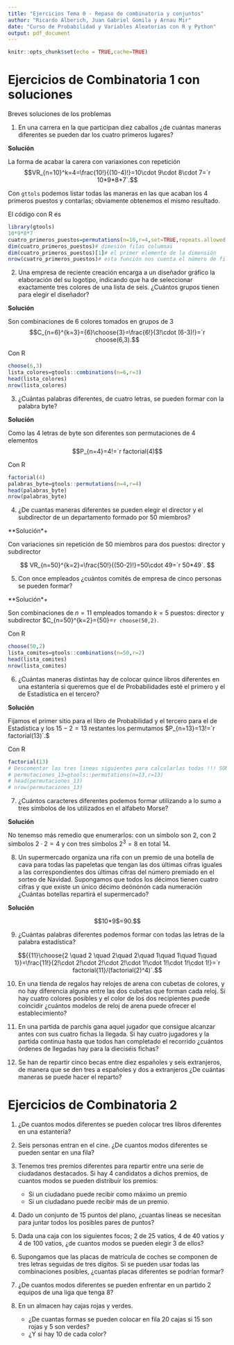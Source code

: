 ```yaml
---
title: "Ejercicios Tema 0 - Repaso de combinatoria y conjuntos"
author: "Ricardo Alberich, Juan Gabriel Gomila y Arnau Mir"
date: "Curso de Probabilidad y Variables Aleatorias con R y Python"
output: pdf_document
---
```


```r
knitr::opts_chunk$set(echo = TRUE,cache=TRUE)
```

# Ejercicios de Combinatoria 1 con soluciones

Breves soluciones de los problemas

1. En una carrera en la que participan diez caballos ¿de cuántas maneras diferentes se pueden dar los cuatro primeros lugares?

**Solución**

La forma de acabar la carera con variaxiones con repetición $$VR_{n=10}^k=4=\frac{10!}{(10-4)!}=10\cdot 9\cdot 8\cdot 7=`r 10*9*8*7`.$$


Con `gttols` podemos  listar todas las maneras  en las que acaban los 4 primeros puestos y contarlas; obviamente obtenemos el mismo resultado.

El código con R  es

```r
library(gtools)
10*9*8*7
cuatro_primeros_puestos=permutations(n=10,r=4,set=TRUE,repeats.allowed = FALSE) 
dim(cuatro_primeros_puestos)# dimesión filas columnas
dim(cuatro_primeros_puestos)[1]# el primer elemento de la dimensión
nrow(cuatro_primeros_puestos)# esta función nos cuenta el número de filas
```


2. Una empresa de reciente creación encarga a un diseñador gráfico la elaboración del su logotipo, indicando que ha de seleccionar exactamente tres colores de una lista de seis. ¿Cuántos grupos tienen para elegir el diseñador?


**Solución**

Son combinaciones de 6 colores tomados en grupos de 3
$$C_{n=6}^{k=3}={6}\choose{3}=\frac{6!}{3!\cdot (6-3)!}=`r choose(6,3).$$


Con R 


```r
choose(6,3)
lista_colores=gtools::combinations(n=6,r=3)
head(lista_colores)
nrow(lista_colores)
```


3. ¿Cuántas palabras diferentes, de cuatro letras, se pueden formar con la palabra byte?

**Solución**

Como las 4 letras de byte son diferentes son permutaciones de $4$ elementos
$$P_{n=4}=4!=`r factorial(4)$$

Con R

```r
factorial(4)
palabras_byte=gtools::permutations(n=4,r=4)
head(palabras_byte)
nrow(palabras_byte)
```


4. ¿De cuantas maneras diferentes se pueden elegir el director y el subdirector de un departamento formado por 50 miembros?

**Solución*+

Con variaciones sin repetición de 50 miembros para dos puestos: director y subdirector

$$
VR_{n=50}^{k=2}=\frac{50!}{(50-2)!}=50\cdot 49=`r 50*49`.
$$

5. Con once empleados ¿cuántos comités de empresa de cinco personas se pueden formar?

**Solución*+

Son  combinaciones de $n=11$ empleados  tomando $k=5$  puestos: director y subdirector  $C_{n=50}^{k=2}={50}\choose{2}=`r choose(50,2)`.


Con R

```r
choose(50,2)
lista_comites=gtools::combinations(n=50,r=2)
head(lista_comites)
nrow(lista_comites)
```


6. ¿Cuántas maneras distintas hay de colocar quince libros diferentes en una estantería si queremos que el de Probabilidades esté el primero y el de Estadística en el tercero?

**Solución**

Fijamos el primer sitio para  el libro de Probabilidad y el tercero para el de Estadística  y los $15-2=13$ restantes los permutamos $P_{n=13}=13!=`r factorial(13)`.$

Con R


```r
factorial(13)
# Descomentar las tres lineas siguientes para calcularlas todas !!! SON MUCHAS más de 6200 MILLONES
# permutaciones_13=gtools::permutations(n=13,r=13)
# head(permutaciones_13)
# nrow(permutaciones_13)
```




7. ¿Cuántos caracteres diferentes podemos formar utilizando a lo sumo a tres símbolos de los utilizados en el alfabeto Morse?

**Solución**

No tenemso más remedio que enumerarlos: con un símbolo son 2, con 2 simbolos $2\cdot 2=4$ y con tres símbolos $2^3=8$ en total $14$.



8. Un supermercado organiza una rifa con un premio de una botella de cava para todas las papeletas que tengan las dos últimas cifras iguales a las correspondientes dos últimas cifras del número premiado en el sorteo de Navidad. Supongamos que todos los décimos tienen cuatro cifras y que existe un único décimo deónónón cada numeración ¿Cuántas botellas repartirá el supermercado?

**Solución**

$$10*9$=90.$$


9. ¿Cuántas palabras diferentes podemos formar con todas las letras de la palabra estadística?



$${{11}\choose{2 \quad 2 \quad 2\quad  2\quad  1\quad  1\quad  1\quad 1}}=\frac{11!}{2!\cdot 2!\cdot  2!\cdot 2!\cdot 1!\cdot 1!\cdot 1!\cdot 1!}=`r factorial{11}/(factorial(2)^4)`.$$






10. En una tienda de regalos hay relojes de arena con cubetas de colores, y no hay diferencia alguna entre las dos cubetas que forman cada reloj. Si hay cuatro colores posibles y el color de los dos recipientes puede coincidir ¿cuántos modelos de reloj de arena puede ofrecer el establecimiento?

11. En una partida de parchís gana aquel jugador que consigue alcanzar antes con sus cuatro fichas la llegada. Si hay cuatro jugadores y la partida continua hasta que todos han completado el recorrido ¿cuántos órdenes de llegadas hay para la dieciséis fichas?

12. Se han de repartir cinco becas entre diez españoles y seis extranjeros, de manera que se den tres a españoles y dos a extranjeros ¿De cuántas maneras se puede hacer el reparto?

\newpage

# Ejercicios de Combinatoria 2


1. ¿De cuantos modos diferentes se pueden colocar tres libros diferentes en una estantería?

1. Seis personas entran en el cine. ¿De cuantos modos diferentes se pueden sentar en una fila?

1. Tenemos tres premios diferentes para repartir entre una serie de ciudadanos destacados. Si hay 4 candidatos a dichos premios, de cuantos modos se pueden distribuir los premios:
    - Si un ciudadano puede recibir como máximo un premio
    - Si un ciudadano puede recibir más de un premio.

1. Dado un conjunto de 15 puntos del plano, ¿cuantas líneas se necesitan para juntar todos los posibles pares de puntos? 


1. Dada una caja con los siguientes focos; 2 de 25 vatios, 4 de 40 vatios y 4 de 100 vatios, ¿de cuantos modos se pueden elegir 3 de ellos?

1. Supongamos que las placas de matrícula de coches se componen de tres letras seguidas de tres dígitos. Si se pueden usar todas las combinaciones posibles, ¿cuantas placas diferentes se podrían formar?


1. ¿De cuantos modos diferentes se pueden enfrentar en un partido 2 equipos de una liga que tenga 8?


1. En un almacen hay cajas rojas y verdes. 
    - ¿De cuantas formas se pueden colocar en fila 20 cajas si 15 son rojas y 5 son verdes? 
    - ¿Y si hay 10 de cada color?
    
    
  

